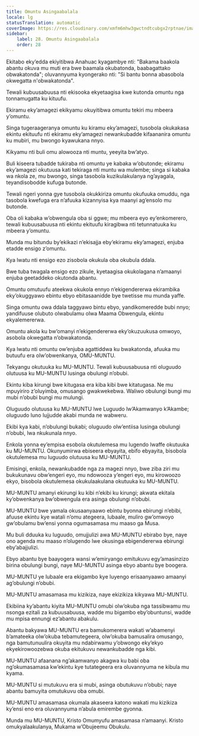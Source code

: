 ```yaml
---
title: Omuntu Asingaabalala
locale: lg
statusTranslation: automatic
coverImage: https://res.cloudinary.com/xmfm6mhw3gwctndtcubgx2rptnae/image/upload/v1741354419/small_cover_la_gran_rebelion_28716e29d2.webp
sidebar:
    label: 28. Omuntu Asingaabalala
    order: 28
---
```

Ekitabo eky’edda ekiyitibwa Anahuac kyagambye nti: "Bakama baakola abantu okuva mu muti era bwe baamala okubatonda, baabagattako obwakatonda"; oluvannyuma kyongerako nti: "Si bantu bonna abasobola okwegatta n'obwakatonda".

Tewali kubuusabuusa nti ekisooka ekyetaagisa kwe kutonda omuntu nga tonnamugatta ku kituufu.

Ekiramu eky’amagezi ekikyamu okuyitibwa omuntu tekiri mu mbeera y’omuntu.

Singa tugeraageranya omuntu ku kiramu eky’amagezi, tusobola okukakasa ekintu ekituufu nti ekiramu eky’amagezi newankubadde kifaananira omuntu ku mubiri, mu bwongo kyawukana nnyo.

Kikyamu nti buli omu alowooza nti muntu, yeeyita bw’atyo.

Buli kiseera tubadde tukiraba nti omuntu ye kabaka w’obutonde; ekiramu eky’amagezi okutuusa kati tekiraga nti muntu wa mulembe; singa si kabaka wa nkola ze, mu bwongo, singa tasobola kuzikulakulanya ng’ayagala, teyandisobodde kufuga butonde.

Tewali ngeri yonna gye tusobola okukkiriza omuntu okufuuka omuddu, nga tasobola kwefuga era n’afuuka kizannyisa kya maanyi ag’ensolo mu butonde.

Oba oli kabaka w’obwengula oba si ggwe; mu mbeera eyo ey’enkomerero, tewali kubuusabuusa nti ekintu ekituufu kiragibwa nti tetunnatuuka ku mbeera y’omuntu.

Munda mu bitundu by’ekikazi n’ekisajja eby’ekiramu eky’amagezi, enjuba etadde ensigo z’omuntu.

Kya lwatu nti ensigo ezo zisobola okukula oba okubula ddala.

Bwe tuba twagala ensigo ezo zikule, kyetaagisa okukolagana n’amaanyi enjuba geetaddeko okutonda abantu.

Omuntu omutuufu ateekwa okukola ennyo n’ekigendererwa ekirambika eky’okuggyawo ebintu ebyo ebitasaanidde bye twetisse mu munda yaffe.

Singa omuntu owa ddala taggyawo bintu ebyo, yandikomeredde bubi nnyo; yandifuuse olubuto olwabulamu olwa Maama Obwengula, ekintu ekyalemererwa.

Omuntu akola ku bw’omanyi n’ekigendererwa eky’okuzuukusa omwoyo, asobola okwegatta n’obwakatonda.

Kya lwatu nti omuntu ow’enjuba agattiddwa ku bwakatonda, afuuka mu butuufu era olw’obwenkanya, OMU-MUNTU.

Tekyangu okutuuka ku MU-MUNTU. Tewali kubuusabuusa nti oluguudo olutuusa ku MU-MUNTU lusinga obulungi n’obubi.

Ekintu kiba kirungi bwe kitugasa era kiba kibi bwe kitatugasa. Ne mu mpuyiriro z’oluyimba, omusango gwakwekebwa. Waliwo obulungi bungi mu mubi n’obubi bungi mu mulungi.

Oluguudo olutuusa ku MU-MUNTU lwe Luguudo lw’Akamwanyo k’Akambe; oluguudo luno lujjudde akabi munda ne wabweru.

Ekibi kya kabi, n’obulungi bukabi; oluguudo olw’entiisa lusinga obulungi n’obubi, lwa nkukunala nnyo.

Enkola yonna ey’empisa esobola okutulemesa mu lugendo lwaffe okutuuka ku MU-MUNTU. Okunyumirwa ebiseera ebyayita, ebifo ebyayita, bisobola okutulemesa mu luguudo olutuusa ku MU-MUNTU.

Emisingi, enkola, newankubadde nga za magezi nnyo, bwe ziba ziri mu bukukunavu obw’engeri eyo, mu ndowooza y’engeri eyo, mu kirowoozo ekyo, bisobola okutulemesa okukulaakulana okutuuka ku MU-MUNTU.

MU-MUNTU amanyi ekirungi ku kibi n’ekibi ku kirungi; akwata ekitala ky’obwenkanya bw’obwengula era asinga obulungi n’obubi.

MU-MUNTU bwe yamala okusaanyaawo ebintu byonna ebirungi n’ebibi, afuuse ekintu kye watali n’omu ategeera, lubaale, muliro gw’omwoyo gw’obulamu bw’ensi yonna ogumasamasa mu maaso ga Musa.

Mu buli dduuka ku luguudo, omujjulizi awa MU-MUNTU ebirabo bye, naye ono agenda mu maaso n’olugendo lwe okusinga ebigendererwa ebirungi eby’abajjulizi.

Ebyo abantu bye baayogera wansi w’emiryango emitukuvu egy’amasinzizo birina obulungi bungi, naye MU-MUNTU asinga ebyo abantu bye boogera.

MU-MUNTU ye lubaale era ekigambo kye luyengo erisaanyaawo amaanyi ag’obulungi n’obubi.

MU-MUNTU amasamasa mu kizikiza, naye ekizikiza kikyawa MU-MUNTU.

Ekibiina ky’abantu kiyita MU-MUNTU omubi olw’okuba nga tassibwamu mu nsonga ezitali za kubuusabuusa, wadde mu bigambo eby’obuntunsi, wadde mu mpisa ennungi ez’abantu abakulu.

Abantu bakyawa MU-MUNTU era bamukomerera wakati w’abamenyi b’amateeka olw’okuba tebamutegeera, olw’okuba bamusalira omusango, nga bamutunuulira okuyita mu ndabirwamu y’obwongo eky’ekyo ekyekirowoozebwa okuba ekitukuvu newankubadde nga kibi.

MU-MUNTU afaanana ng’akamwanyo akagwa ku babi oba ng’okumasamasa kw’ekintu kye tutategeera era oluvannyuma ne kibula mu kyama.

MU-MUNTU si mutukuvu era si mubi, asinga obutukuvu n’obubi; naye abantu bamuyita omutukuvu oba omubi.

MU-MUNTU amasamasa okumala akaseera katono wakati mu kizikiza ky’ensi eno era oluvannyuma n’abula emirembe gyonna.

Munda mu MU-MUNTU, Kristo Omumyufu amasamasa n’amaanyi. Kristo omukyalaakulanya, Mukama w’Obujeemu Obukulu.

